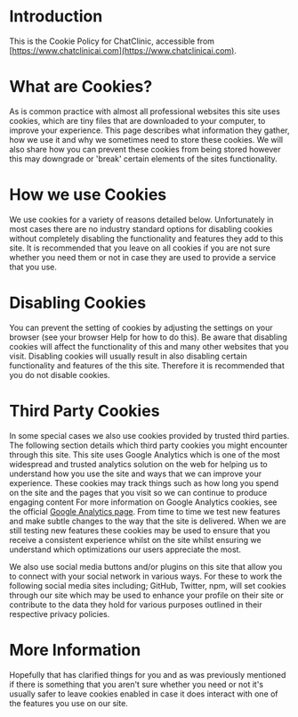 # Introduction

This is the Cookie Policy for ChatClinic, accessible from [https://www.chatclinicai.com](https://www.chatclinicai.com).

# What are Cookies?

As is common practice with almost all professional websites this site uses cookies, which
are tiny files that are downloaded to your computer, to improve your experience.
This page describes what information they gather, how we use it and why we sometimes
need to store these cookies. We will also share how you can prevent these cookies from being
stored however this may downgrade or 'break' certain elements of the sites functionality.

# How we use Cookies

We use cookies for a variety of reasons detailed below. Unfortunately in most cases
there are no industry standard options for disabling cookies without completely disabling
the functionality and features they add to this site. It is recommended that you leave
on all cookies if you are not sure whether you need them or not in case they are used to
provide a service that you use.

# Disabling Cookies

You can prevent the setting of cookies by adjusting the settings on your browser
(see your browser Help for how to do this). Be aware that disabling cookies will affect
the functionality of this and many other websites that you visit. Disabling cookies
will usually result in also disabling certain functionality and features of the this site.
Therefore it is recommended that you do not disable cookies.

# Third Party Cookies

In some special cases we also use cookies provided by trusted third parties. The following
section details which third party cookies you might encounter through this site. This site
uses Google Analytics which is one of the most widespread and trusted analytics solution
on the web for helping us to understand how you use the site and ways that we can improve
your experience. These cookies may track things such as how long you spend on the site and
the pages that you visit so we can continue to produce engaging content For more information
on Google Analytics cookies, see the official [Google Analytics page](https://marketingplatform.google.com/about/analytics/). From time to time we test
new features and make subtle changes to the way that the site is delivered. When we are still
testing new features these cookies may be used to ensure that you receive a consistent experience
whilst on the site whilst ensuring we understand which optimizations our users appreciate the most.

We also use social media buttons and/or plugins on this site that allow you to connect with your
social network in various ways. For these to work the following social media sites including;
GitHub, Twitter, npm, will set cookies through our site which may be used to enhance
your profile on their site or contribute to the data they hold for various purposes
outlined in their respective privacy policies.

# More Information

Hopefully that has clarified things for you and as was previously mentioned if there
is something that you aren't sure whether you need or not it's usually safer to leave
cookies enabled in case it does interact with one of the features you use on our site.
